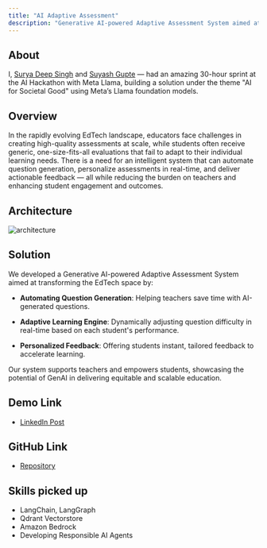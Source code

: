 ```yaml
---
title: "AI Adaptive Assessment"
description: "Generative AI-powered Adaptive Assessment System aimed at transforming the EdTech space."
---
```


## About

I, [Surya Deep Singh](https://www.linkedin.com/in/surya-deep-singh-b9b94813a/?lipi=urn%3Ali%3Apage%3Ad_flagship3_profile_view_base_recent_activity_content_view%3BFOGe%2FEmbTO2377SlgufPkQ%3D%3D) and [Suyash Gupte](https://www.linkedin.com/in/suyash-gupte-16910917b/?lipi=urn%3Ali%3Apage%3Ad_flagship3_profile_view_base_recent_activity_content_view%3BFOGe%2FEmbTO2377SlgufPkQ%3D%3D) — had an amazing 30-hour sprint at the AI Hackathon with Meta Llama, building a solution under the theme "AI for Societal Good" using Meta’s Llama foundation models.

## Overview

In the rapidly evolving EdTech landscape, educators face challenges in creating high-quality assessments at scale, while students often receive generic, one-size-fits-all evaluations that fail to adapt to their individual learning needs. There is a need for an intelligent system that can automate question generation, personalize assessments in real-time, and deliver actionable feedback — all while reducing the burden on teachers and enhancing student engagement and outcomes.

## Architecture

![architecture](/images/ai-assessment/architecture.jpg)

## Solution

We developed a Generative AI-powered Adaptive Assessment System aimed at transforming the EdTech space by:

- **Automating Question Generation**: Helping teachers save time with AI-generated questions.

- **Adaptive Learning Engine**: Dynamically adjusting question difficulty in real-time based on each student's performance.

- **Personalized Feedback**: Offering students instant, tailored feedback to accelerate learning.

Our system supports teachers and empowers students, showcasing the potential of GenAI in delivering equitable and scalable education.

## Demo Link

- [LinkedIn Post](https://www.linkedin.com/posts/manojjahgirdar_meta-llama-hackathon-activity-7254710562981380096-TIJA?utm_source=share&utm_medium=member_desktop&rcm=ACoAACKx7ykBN87wJHyy7blpANIiJkCfUmGTL9Q)

## GitHub Link

- [Repository](https://github.com/manojjahgirdar/meta-hackathon)

## Skills picked up

- LangChain, LangGraph
- Qdrant Vectorstore
- Amazon Bedrock
- Developing Responsible AI Agents